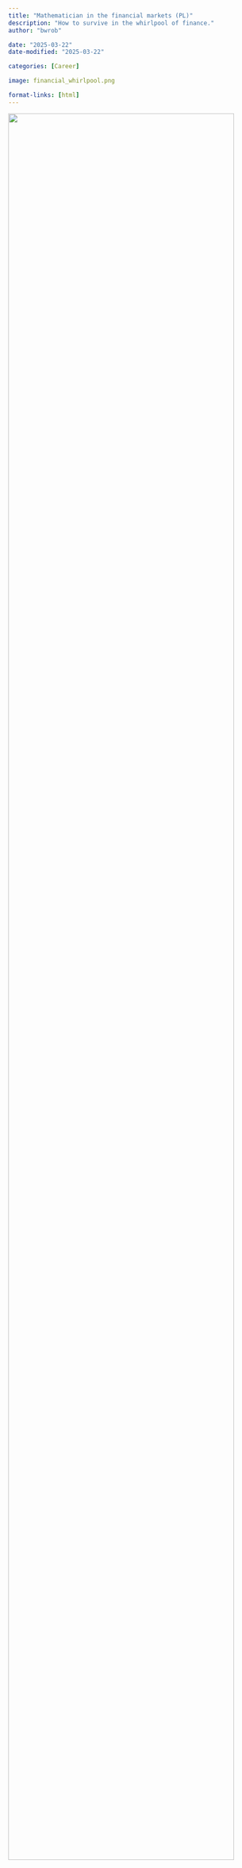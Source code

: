 ```yaml
---
title: "Mathematician in the financial markets (PL)"
description: "How to survive in the whirlpool of finance."
author: "bwrob"

date: "2025-03-22"
date-modified: "2025-03-22"

categories: [Career]

image: financial_whirlpool.png

format-links: [html]
---
```

![](financial_whirlpool.png){width="95%" fig-align="center"}

## Summary

This post accompanies a lecture I delivered at the University of Wroclaw on career planning for mathematicians. It explores the skills, roles, and opportunities in the financial industry, highlighting how mathematical expertise can be applied to areas like risk management, quantitative analysis, and algorithmic trading.

## Rynki Finansowe

Rynki finansowe to złożone ekosystemy, w których handluje się aktywami, takimi jak akcje, obligacje i instrumenty pochodne. Rynki te ułatwiają przepływ kapitału między inwestorami a przedsiębiorstwami, napędzając wzrost gospodarczy. Pozwalają takze na transfer już istniejącego ryzyka finansowego.

Charakteryzują się:

* Ciągłymi zmianami i zmiennością.
* Ogromnymi wolumenami danych.
* Wzajemnymi powiązaniami globalnych gospodarek.
* Potrzebą precyzyjnej wyceny i oceny ryzyka.

Główne postaci na parkietach rynkiowych:

* **Spekulant:**
    * Cel: Zysk z przewidywania zmian cen.
    * Działanie: Kupno/sprzedaż z ryzykiem.
    * Znaczenie: Płynność, zmienność.

* **Arbitrażysta:**
    * Cel: Zysk bez ryzyka z różnic cen.
    * Działanie: Szybkie transakcje wykorzystujące niespójności.
    * Znaczenie: Efektywność rynków.

* **Hedger:**
    * Cel: Zmniejszenie ryzyka.
    * Działanie: Zabezpieczanie się instrumentami finansowymi.
    * Znaczenie: Stabilność rynków.

* **Pośrednik:**
    * Cel: Ułatwienie transakcji.
    * Działanie: Łączenie kupujących i sprzedających.
    * Znaczenie: Płynność, dostęp do rynków.

## Rola Matematyków


* **Modelowanie niepewności:**
    * Rynki finansowe charakteryzują się inherentną niepewnością.
    * Matematycy wykorzystują zaawansowane narzędzia rachunku prawdopodobieństwa i statystyki do modelowania oraz kwantyfikacji tej niepewności, co umożliwia efektywne zarządzanie ryzykiem.
* **Precyzyjna wycena instrumentów finansowych:**
    * Wycena instrumentów finansowych, w szczególności instrumentów pochodnych, wymaga stosowania złożonych modeli matematycznych.
    * Rachunek stochastyczny, równania różniczkowe cząstkowe oraz metody numeryczne stanowią fundamentalne narzędzia w tym procesie.
* **Zarządzanie ryzykiem finansowym:**
    * Matematycy opracowują zaawansowane modele służące do pomiaru i zarządzania różnorodnymi rodzajami ryzyka finansowego, w tym ryzykiem rynkowym, kredytowym oraz operacyjnym.
    * Zapewnia to stabilność i odporność instytucji finansowych na potencjalne wstrząsy.
* **Handel algorytmiczny:**
    * Handel wysokiej częstotliwości oraz inne strategie algorytmiczne opierają się na optymalizacji matematycznej i analizie statystycznej w celu identyfikacji i wykorzystania możliwości rynkowych.
* **Analiza danych finansowych:**
    * Analiza i interpretacja ogromnych zbiorów danych finansowych wymaga zastosowania zaawansowanych technik matematycznych i statystycznych.
    * Matematycy posiadają kompetencje w zakresie ekstrakcji istotnych informacji ze złożonych zbiorów danych.
* **Optymalizacja portfela inwestycyjnego:**
    * Optymalizacja portfela inwestycyjnego oraz inne problemy finansowe wymagają znalezienia optymalnych rozwiązań przy uwzględnieniu określonych ograniczeń.
    * Techniki optymalizacji matematycznej mają kluczowe znaczenie w osiąganiu pożądanych wyników.
* **Zgodność z regulacjami prawnymi:**
    * Przepisy regulujące sektor finansowy wymagają rygorystycznej analizy ilościowej oraz walidacji modeli.
    * Matematycy odgrywają istotną rolę w zapewnieniu zgodności instytucji finansowych z obowiązującymi regulacjami.
zgodności z tymi przepisami.

## Rodzaje analityków ilościowych

```python
# | echo: false
# | output: asis
# | collapse: true

from IPython.display import display, Markdown
import plotly.graph_objects as go
import yfinance as yf
import dataclasses

import dataclasses


@dataclasses.dataclass
class QuantType:
    skills: dict[str, int]
    description: str


job_skills = {
    "Front Office Quant": QuantType(
        skills={
            "Analiza Danych": 1,
            "Inżynieria Oprogramowania": 1,
            "Matematyka Finansowa": 3,
            "Programowanie": 3,
            "Wiedza Finansowa": 3,
            "Wiedza Regulacyjna": 1,
        },
        description="Opracowuje i stosuje modele ilościowe do wyceny, zarządzania ryzykiem i strategii handlowych w dziale transakcyjnym instytucji finansowej.",
    ),
    "Market Risk Quant": QuantType(
        skills={
            "Analiza Danych": 1,
            "Modelowanie Ryzyka": 3,
            "Matematyka Finansowa": 2,
            "Programowanie": 2,
            "Wiedza Finansowa": 2,
            "Wiedza Regulacyjna": 2,
        },
        description="Opracowuje i waliduje modele do pomiaru i zarządzania ryzykiem rynkowym, zapewniając zgodność z wymogami regulacyjnymi.",
    ),
    "Credit Risk Quant": QuantType(
        skills={
            "Analiza Danych": 2,
            "Modelowanie Ryzyka": 3,
            "Matematyka Finansowa": 3,
            "Programowanie": 2,
            "Inżynieria Oprogramowania": 1,
            "Wiedza Finansowa": 2,
        },
        description="Opracowuje i waliduje modele do pomiaru i zarządzania ryzykiem kredytowym, oceniając prawdopodobieństwo niewypłacalności pożyczkobiorcy.",
    ),
    "Validation Quant": QuantType(
        skills={
            "Analiza Danych": 1,
            "Matematyka Finansowa": 3,
            "Programowanie": 2,
            "Walidacja Modeli": 3,
            "Wiedza Regulacyjna": 3,
        },
        description="Niezależnie ocenia i waliduje modele finansowe opracowane przez innych kwantów, zapewniając ich dokładność i solidność.",
    ),
    "Quant Researcher": QuantType(
        skills={
            "Eksploracja Danych": 2,
            "Programowanie": 2,
            "Uczenie Statystyczne": 3,
            "Matematyka Finansowa": 3,
            "Wiedza Finansowa": 3,
        },
        description="Prowadzi nowatorskie badania w dziedzinie finansów ilościowych, opracowując nowe modele i techniki handlu, zarządzania ryzykiem i wyceny aktywów.",
    ),
    "Algorithmic Trader": QuantType(
        skills={
            "Eksploracja Danych": 2,
            "Inżynieria Oprogramowania": 2,
            "Mikrostruktura Rynku": 3,
            "Programowanie": 3,
            "Wiedza Finansowa": 3,
            "Zarządzanie Danymi": 2,
            "Uczenie Statystyczne": 3,
        },
        description="Opracowuje i wdraża zautomatyzowane strategie handlowe przy użyciu modeli ilościowych i algorytmów, często koncentrując się na handlu wysokiej częstotliwości.",
    ),
    "Quant Developer": QuantType(
        skills={
            "Inżynieria Oprogramowania": 3,
            "Matematyka Finansowa": 1,
            "Programowanie": 3,
            "Projektowanie Algorytmów": 3,
            "Wiedza Finansowa": 2,
            "Wiedza Regulacyjna": 1,
            "Zarządzanie Danymi": 2,
        },
        description="Projektuje i wdraża rozwiązania programowe dla systemów handlu ilościowego, platform zarządzania ryzykiem i narzędzi modelowania finansowego.",
    ),
}

all_skills = set()
for data in job_skills.values():
    all_skills.update(data.skills.keys())
all_skills = tuple(reversed(sorted(all_skills)))


tabs = all_skills
display(Markdown(":::{.panel-tabset}"))

for job_title, data in job_skills.items():
    display(Markdown("\n"))
    display(Markdown("### {}".format(job_title)))
    display(Markdown("\n"))
    display(Markdown(data.description))

    skill_values = [data.skills.get(skill, 0) for skill in all_skills]
    fig = go.Figure(
        data=[
            go.Bar(
                y=all_skills,
                x=skill_values,
                orientation="h",
            )
        ]
    )

    fig.update_layout(
        title=f"Skill Levels - {job_title}",
        xaxis_showgrid=False,
        xaxis=dict(tickmode="linear", tick0=0, dtick=1),
        width=600,
    )

    display(fig)

display(Markdown(":::"))
```

## Codzienne Doświadczenia Quanta

Życie analityka ilościowego wykracza daleko poza samo przetwarzanie liczb. To różnorodne połączenie wiedzy technicznej i umiejętności interpersonalnych.

* **Rozwój i Testowanie Modeli:**
    * Znaczną część dnia poświęca się na rozwój, udoskonalanie lub testowanie modeli ilościowych.
    * Obejmuje to kodowanie, analizę statystyczną i rygorystyczne testowanie, co wymaga silnych umiejętności **rozwiązywania problemów** i **myślenia analitycznego**.
* **Współpraca i Komunikacja:**
    * Quanci ściśle współpracują z traderami, menedżerami ryzyka i programistami.
    * Wyjaśnianie złożonych modeli i wyników nietechnicznym współpracownikom jest kluczowe, co podkreśla znaczenie **jasnej komunikacji**.
    * Praca w zespołach wymaga doskonałych umiejętności **współpracy**.
* **Rozwiązywanie Problemów pod Presją:**
    * Rynki finansowe mogą być niestabilne, co wymaga od kwantów szybkiego dostosowywania się do zmieniających się warunków.
    * Wymaga to **zdolności adaptacji** i umiejętności zachowania spokoju pod presją.
    * Poziom presji znacznie różni się w zależności od stanowiska.
* **Ciągłe Uczenie się:**
    * Dziedzina finansów ilościowych stale się rozwija, co wymaga od kwantów bycia na bieżąco z nowymi technikami i technologiami.
    * Zaangażowanie w **całożyciowe uczenie się** jest niezbędne, co może sprawić, że praca jest ciekawa.
* **Bycie na bieżąco**
    * Niektóre profesje wymagają stałej znajomości przeglądu danych rynkowych, wiadomości i raportów, aby być na bieżąco z globalnymi trendami finansowymi.
    * Wymaga to **dbałości o szczegóły** i umiejętności szybkiego przyswajania złożonych informacji.
* **Zgodność z Regulacjami:**
    * Wielu quantów spędza czas na upewnianiu się, że modele i procesy są zgodne z obowiązującymi przepisami. Wymaga to dużej **dbałości o szczegóły** i umiejętności rozumienia złożonych dokumentów.

## Potencjali pracodawcy

:::{.panel-tabset}

### Wrocław

* Allianz Deutchland (ubezpieczenia)
* BNY Mellon
* EY (konsulting)
* Qube RT
* Santander
* UBS

### Polska

* Citi
* Commerzbank
* Goldman Sachs
* HSBC
* mBank
* Natwest
* Point 72
* Revolut
* Standard Chartered

:::

## Przegląd mojej edukacji i kariery

[Resume](../../pages/resume.qmd)

## Materiały

### Książki popularne
- [
The Quants: How a New Breed of Math Whizzes Conquered Wall Street and Nearly Destroyed It -- Scott Patterson ](https://www.amazon.pl/Quants-Whizzes-Conquered-Street-Destroyed/dp/0307453383)
- [
A Random Walk Down Wall Street: The Time-Tested Strategy for Successful Investing -- Burton G. Malkiel](https://www.amazon.pl/Random-Walk-Down-Wall-Street/dp/0393358380/ref=sr_1_2?crid=1W4HZGGMCPXAH&dib=eyJ2IjoiMSJ9.Q_in3kdh8y-uXHbz63xwv4icS1gkci0B1-6hYgi3E3SOvzab9rkMMDRfV-2R-w8nEoh5r51cbapjszbhoXftUqKflaXkDNNtOuoTnR-JjeFuXyxihtN9ZjMtkYxwegDOgH-ckqhdtv4lBqQEWVR6tbxler_okYcmpxMQQHGmVVVSI5KUWyTiYN1PlMGF7YgskPvLe7NAS92R_GpzphX4JmCxBj_XT0JOJPJKZpDviId65oCbF1wnGsuL-MtZwah_KAPYMU2gfZxuLciI_J_PRWs-OydFtvtIXnnwyBcz5w_HNBjZ4dVL-bYJmMwQJ72A.7FRbzQVSiOKe43_JVVkvE0uatJCvGY6SeP-LB7qXJk4&dib_tag=se&keywords=random+walk+down+wall+street&qid=1743147892&sprefix=random+walk+%2Caps%2C113&sr=8-2)
- [
The Money Formula: Dodgy Finance, Pseudo Science, and How Mathematicians Took Over the Markets -- Paul Wilmott, David Orrell ](https://www.amazon.pl/Money-Formula-Finance-Science-Mathematicians/dp/1119358612/ref=sr_1_1?crid=3MKWYCUO6PI73&dib=eyJ2IjoiMSJ9.qjPzdto7o1HkZ5Bln3iLZaIeAPGJV2jl79qCQlTCb5x8ri5_REY4VYJm4CS5osmQNBrOvBsCpOmOvtKFhzP7JzY3OTz_Rejw_Oixb-9Ut1VrSAjkZUBuxbpxod9ZOfoTu0b7LO7XQyFFesE5BtTXGD3S6uob3JpeK84HSGDCPFbcdOxIzGvtCvJt2pGQJIa3y5MYl_GkfHRGCifiVyberYGGo5LJwzlIaZXrW4Olcww1Pp5SlOphC6ybYEUQtq5hX5Y_QptTwVX3s7BuIYOhCnIQbqaJivK3lMeL4sZEQM1iXRSIrRTvdCH_jyIgxbzMGPOjDU4LNMLdBLYnSJ1xVus6zJfKS9mjexVpG7szdCUnznaXM9z-BOwqMfI0FjS7454Zn3WBNEMa9vcqgJsZGjD9eQ8tROwa6WuBF_Srmbu0R6DO5IQ7ymCsun8EM1J-.70m2CEdtCnSpHNGwtwtajzvCG3TMC1YPtyT3iJBbphQ&dib_tag=se&keywords=the+money+formula&qid=1743147962&sprefix=the+money+form%2Caps%2C103&sr=8-1)

### Biografie
- [A Man for All Markets: From Las Vegas to Wall Street, How I Beat the Dealer and the Market -- Edward O. Thorp ](https://www.amazon.pl/Man-All-Markets-Street-Dealer/dp/0812979907/ref=sr_1_1?crid=2K13FHXQS2SZN&dib=eyJ2IjoiMSJ9.RJZpnl206t7XXNtlhqkOR7oYmQe_dcivmw6ztqaFHmDB3FUtCRFSX6bov4hx0fPJKrsjsoCJ5a7gEiSkLTNZQuC2JaeZsXRFXAsca0_imJ5UXzgx48pM1JYK0eFZo0P4idrfDzFkQohzYfeMGhI3XUxB5IEEoOlpR6o4HTk1aqTleNQComnOdCdnQUVUmrH9LrNJ4yBwuo1jI3W_uW7poRZD2mnwqYPp8kA5ptJDJhEDPjWbn4Kt4w03l13qx5iiUB5q3DjOhHIOBn8-rttcPk48xoTnzflkLr5kMkKz2VMMGVsKjH5gp8NwTeh4zjf7OkacuKLw7yzQk69AnkTJbg.RR899uP7uBEyeF_Yxz_-HxGbCZ2fwFOENTWm4fnf50w&dib_tag=se&keywords=the+man+for+all+markets&qid=1743147099&sprefix=the+man+for+all+ma%2Caps%2C99&sr=8-1)
- [
The Man Who Solved the Market: How Jim Simons Launched the Quant Revolution -- Gregory Zuckerman ](https://www.amazon.pl/Man-Who-Solved-Market-Revolution/dp/0593086317/ref=pd_lpo_d_sccl_2/257-5762872-5624662?pd_rd_w=Y63Cm&content-id=amzn1.sym.4f0010e1-e663-418f-b0d7-f571eacea3de&pf_rd_p=4f0010e1-e663-418f-b0d7-f571eacea3de&pf_rd_r=1VGNB9V9VHCTNAKXWAJP&pd_rd_wg=S9CVu&pd_rd_r=8f8c7731-255c-4798-8390-7560d8fe41d6&pd_rd_i=0593086317&psc=1)
- [
My Life as a Quant: Reflections on Physics and Finance -- Emanuel Derman ](https://www.amazon.pl/My-Life-Quant-Reflections-Physics/dp/0470192739/ref=sr_1_1?crid=1C3YC85CCMHY6&dib=eyJ2IjoiMSJ9.ZXtaJIGHfwUq_nbtUvAUHkQ6jl-E0cJI6P2r9i9Q2qs.6FPkV19seKV8ur934_q5y-wuvaIE-ILZ5qJfFP69Kzs&dib_tag=se&keywords=my+life+as+a+quant+derman&qid=1743147195&sprefix=my+life+as+a+qu%2Caps%2C111&sr=8-1)

### Podstawy matematyki finansowej/finansów ilościowych

- [
Financial Calculus: An Introduction to Derivative Pricing  -- Martin Baxter, Andrew Rennie ](https://www.amazon.pl/Financial-Calculus-Introduction-Derivative-Pricing/dp/0521552893/ref=sr_1_1?crid=224BTTLDF1R7B&dib=eyJ2IjoiMSJ9.jIE1xIxSaiHw9MVO00XmcAUUDvhnxydbZrfIa0P5t00O1F8FIVjbqJ6CEp3YVftz95x4SaOBBi8l_sGjcx6CIDBPeM0YHne4wfgCwt9UQSlv7zguJSzmsLmbcsnsklFNkwnfWleLJ4KFH2HSmv3X9F7dEJNFhkYQpXmmqL0yhopSfPOITANH9g-a3aBaUXqHqRmZx3bFVJUSEKsLmLFsw3BhSmsh7RS4sEU0IAZ0INZfGqMAPTEPFCyWSHix50YVPmzcywnxKHVb4xz3el8MPH9duDchlHq-42he0JyBP2p4wtfqrvsTKhsm9tXqRCCjlIsl_pRwEuiL2qJZ_hhJ-llwgm4S3l9cD5dDgOMrPlqwvGsq5PwYm-6vRItGgvGSsaYsZfS51AoSSPS_bnuEFvKNvq1xiSH1EkaK9s48vaTjtvMnZrMSYdz7JwGtUeF-.S8r875u8Sk0zcE70rkbfxfppwpYRCyJtQh1dW6YP9VY&dib_tag=se&keywords=financial+calculus&qid=1743147318&sprefix=financial+cal%2Caps%2C108&sr=8-1)
- [
Paul Wilmott Introduces Quantitative Finance -- Paul Wilmott ](https://www.amazon.pl/Paul-Wilmott-Introduces-Quantitative-Finance/dp/0470319585/ref=sr_1_2?__mk_pl_PL=%C3%85M%C3%85%C5%BD%C3%95%C3%91&crid=13DORP0UI7GI3&dib=eyJ2IjoiMSJ9.Acf2r9uXUoVi3cGPQstWJa4XEtmkGvQRRTRIOT6axWW1zYvdQcSoTj_O_nhlbK879FDoIm_ZGA87QO9dAtKdUBq4RxIH14hCimpYru9lbgqB3rMRIO5q6e_4honTko0fauRHDGPo16XowWXuH3EFb5LUQDgib0E3WGSpyUUn8q9Depa0-RwTsF6OewlKPA3Lv9DJxo-tYmq9nK3ruVORodg8nPaumh3m62BmzJQIUBzHr-AMkcYPNBnrGSvGHg_OHupk5xfh_xk5XkD1_wAbja3icsEJM5iQDc9kKZGNja1d_rD8xXhRUOeCWtfkrFqXh9L-NDPdHaF6eJ8NELXCiJ3wLP277zlNA5VEKjwr6QRScAX_qoW2WhCCuONlGAWp1p-SHr_ioG7MZ6mCFCrS70LYG3d23BLy5ZWkFXR5PtBxxY3ucqKNPgTmsSHjrMq4.jTolMLk4qD4sek3V6PObfyw-wAaA3HpSAkZzLxqWv8c&dib_tag=se&keywords=wilmott&qid=1743147433&sprefix=wilmott%2Caps%2C94&sr=8-2)
- [
Stochastic Calculus for Finance I: The Binomial Asset Pricing Model -- Steven Shreve ](https://www.amazon.pl/Stochastic-Calculus-Finance-Binomial-Pricing/dp/0387401008?ref_=Oct_d_omg_d_27253366031_1&pd_rd_w=PFqQp&content-id=amzn1.sym.fa91fe24-39af-42d2-adb5-f7d474a12b45&pf_rd_p=fa91fe24-39af-42d2-adb5-f7d474a12b45&pf_rd_r=WDAMCMG4VJTQZJQNAPWX&pd_rd_wg=uu0O5&pd_rd_r=c83aceba-36da-42c0-8846-670960c51584&pd_rd_i=0387401008)
 - [
Mathematical Modeling and Computation in Finance: With Exercises and Python and MATLAB Computer Codes -- Cornelis W Oosterlee & Lech A Grzelak ](https://www.amazon.pl/Mathematical-Modeling-Computation-Finance-Exercises/dp/1786348055/ref=sr_1_1?__mk_pl_PL=%C3%85M%C3%85%C5%BD%C3%95%C3%91&crid=1PTX9LNPV5O00&dib=eyJ2IjoiMSJ9.Ztp8T_RoHtuzFvO5a0WxEAMMcdsWt1NvyGx4JNngYSMj3cNWbJoEx9WmlX2PzLBUeF45Gcg8hV-UwsPSzmK4s0EJh4_9cdrhTWfx9_LDowwhxgjT8uIhOfyjFQNSp9x0a4gPsaeEkrQOwf6we6MWN4H5AgN4EJstkbkXVADPn-pealGuBWL1jXSgNDsg-sGugyVg01-wD-d90HAcqrKXyKMB59xuIRTZSTu_C9HLXGxZcjeEi60YJU2MLpOum_5w.JFJAEc7DCJutuoPLDYd9fN5Td3jynrV2IW3tvdJtmqQ&dib_tag=se&keywords=MATHEMATICAL+MODELING+AND+COMPUTATION+IN+FINANCE%3A&qid=1743148195&sprefix=mathematical+modeling+and+computation+in+finance+%2Caps%2C89&sr=8-1)

### Przygotowanie do rozmów rekrutacyjnych

- [
Frequently Asked Questions in Quantitative Finance -- Paul Wilmott ](https://www.amazon.pl/Frequently-Asked-Questions-Quantitative-Finance/dp/0470748753/ref=pd_bxgy_thbs_d_sccl_2/257-5762872-5624662?pd_rd_w=cyi9H&content-id=amzn1.sym.71e0abca-6e8f-42cb-bc1c-dd3fdec92313&pf_rd_p=71e0abca-6e8f-42cb-bc1c-dd3fdec92313&pf_rd_r=APBPBHZMP6JGQFQCNZJX&pd_rd_wg=LoCKZ&pd_rd_r=bd792de7-eb07-4973-83f0-0cb0ae243d42&pd_rd_i=0470748753&psc=1)
- [
Quant Job Interview Questions and Answers - Mark Joshi](https://www.amazon.pl/Joshi-Interview-Questions-Answers-Second/dp/B00NBE74RY/ref=sr_1_7?crid=2KGGBEAVKS8G6&dib=eyJ2IjoiMSJ9.Chh1WFBhlI0VzVgAbdKEmyTN6FeqL9XBp7Bl_1ok_GFQLH6uBOxEWl7XXXJkeuq_8Q5eq9BllpWVyUuMXhhcB6SG1Oo8tQrJfrfesCUokeXT_SjzdPYNz2WawlM-N4GrBw2JYtxwsaS6--QNBXA7Kg.9DoNdVdXVudg9bnAESsMu4dDN7ndSOYmW0iilLuB5d8&dib_tag=se&keywords=quant+interview&qid=1743147626&sprefix=quant+intervie%2Caps%2C86&sr=8-7)
- [
150 Most Frequently Asked Questions on Quant Interviews -- Dan Stefanica, Radoš Radoičić, Tai-Ho Wang](https://www.amazon.pl/Frequently-Asked-Questions-Quant-Interviews/dp/173453124X/ref=sr_1_1?crid=3MR4U7D96C8CW&dib=eyJ2IjoiMSJ9.6qZR5OZxCC2LBuR-pWVGx_09deO6i_fiyOBHpYMQ_2PTfiWgKzMGiyz8qe4r-auu.Pka1MfBkGj_U5J-jwvKo_Zbw2CYrlnI0-rpmmBBx978&dib_tag=se&keywords=quant+interviews&qid=1743147775&sprefix=Quant+inter%2Caps%2C99&sr=8-1)

### YouTube

- [Computations in Finance](https://www.youtube.com/computationsinfinance)
- [Dimitri Bianco](https://www.youtube.com/@DimitriBianco)
